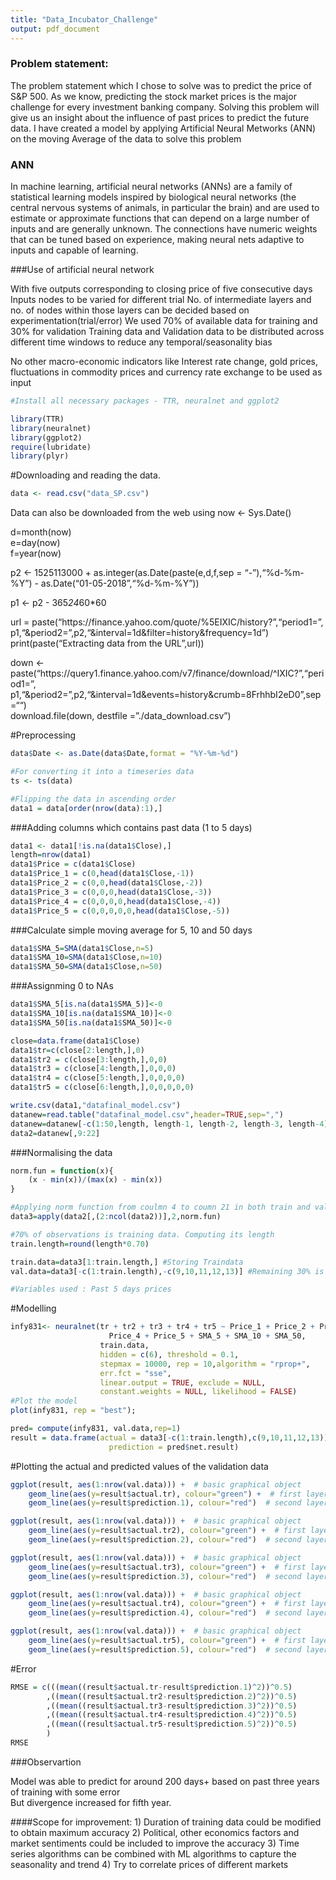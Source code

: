 ---
title: "Data_Incubator_Challenge"
output: pdf_document
---
### Problem statement:

The problem statement which I chose to solve was to predict the price of S&P 500. As we know, predicting the stock market prices is the major challenge for every investment banking company. Solving this problem will give us an insight about the influence of past prices to predict the future data.
I have created a model by applying Artificial Neural Metworks (ANN) on the moving Average of the data to solve this problem

### ANN  

In machine learning, artificial neural networks (ANNs) are a family of statistical learning models inspired by biological neural networks (the central nervous systems of animals, in particular the brain) and are used to estimate or approximate functions that can depend on a large number of inputs and are generally unknown.
The connections have numeric weights that can be tuned based on experience, making neural nets adaptive to inputs and capable of learning.

###Use of artificial neural network

With five outputs corresponding to closing price of five consecutive days
Inputs nodes to be varied for different trial
No. of intermediate layers and no. of nodes within those layers can be decided based on experimentation(trial/error)
We used 70% of available data for training and 30% for validation
Training data and Validation data to be distributed across different time windows to reduce any temporal/seasonality bias


No other macro-economic indicators like Interest rate change, gold prices, fluctuations in commodity prices and currency rate exchange to be used as input 


```{r echo=FALSE, cache=FALSE, results=FALSE, warning=FALSE, comment=FALSE, warning=FALSE}

#Install all necessary packages - TTR, neuralnet and ggplot2

library(TTR)
library(neuralnet)
library(ggplot2)
require(lubridate)  
library(plyr)  

```

#Downloading and reading the data.
```{r}

data <- read.csv("data_SP.csv")

```

Data can also be downloaded from the web using
now <- Sys.Date()

d=month(now)  
e=day(now)  
f=year(now)  

p2 <- 1525113000 + as.integer(as.Date(paste(e,d,f,sep = "-"),"%d-%m-%Y") - as.Date("01-05-2018","%d-%m-%Y"))

p1 <- p2 - 365*24*60*60

url = paste("https://finance.yahoo.com/quote/%5EIXIC/history?","period1=",  
p1,"&period2=",p2,"&interval=1d&filter=history&frequency=1d")  
print(paste("Extracting data from the URL ",url))  
  
down <- paste("https://query1.finance.yahoo.com/v7/finance/download/^IXIC?","period1=",  p1,"&period2=",p2,"&interval=1d&events=history&crumb=8FrhhbI2eD0",sep="")  
download.file(down, destfile = "./data_download.csv")  

#Preprocessing
```{r}
data$Date <- as.Date(data$Date,format = "%Y-%m-%d")

#For converting it into a timeseries data
ts <- ts(data)

#Flipping the data in ascending order
data1 = data[order(nrow(data):1),] 

```

###Adding columns which contains past data (1 to 5 days)

```{r}

data1 <- data1[!is.na(data1$Close),]
length=nrow(data1)
data1$Price = c(data1$Close)
data1$Price_1 = c(0,head(data1$Close,-1))
data1$Price_2 = c(0,0,head(data1$Close,-2))
data1$Price_3 = c(0,0,0,head(data1$Close,-3))
data1$Price_4 = c(0,0,0,0,head(data1$Close,-4))
data1$Price_5 = c(0,0,0,0,0,head(data1$Close,-5))

```

###Calculate simple moving average for 5, 10 and 50 days

```{r}
data1$SMA_5=SMA(data1$Close,n=5)    
data1$SMA_10=SMA(data1$Close,n=10)
data1$SMA_50=SMA(data1$Close,n=50)

```

###Assignming 0 to NAs

```{r}
data1$SMA_5[is.na(data1$SMA_5)]<-0
data1$SMA_10[is.na(data1$SMA_10)]<-0
data1$SMA_50[is.na(data1$SMA_50)]<-0

close=data.frame(data1$Close)
data1$tr=c(close[2:length,],0)
data1$tr2 = c(close[3:length,],0,0)
data1$tr3 = c(close[4:length,],0,0,0)
data1$tr4 = c(close[5:length,],0,0,0,0)
data1$tr5 = c(close[6:length,],0,0,0,0,0)

write.csv(data1,"datafinal_model.csv")
datanew=read.table("datafinal_model.csv",header=TRUE,sep=",")
datanew=datanew[-c(1:50,length, length-1, length-2, length-3, length-4),];
data2=datanew[,9:22]

```

###Normalising the data

```{r}
norm.fun = function(x){
    (x - min(x))/(max(x) - min(x)) 
}

#Applying norm function from coulmn 4 to coumn 21 in both train and validation data
data3=apply(data2[,(2:ncol(data2))],2,norm.fun)

#70% of observations is training data. Computing its length
train.length=round(length*0.70) 

train.data=data3[1:train.length,] #Storing Traindata
val.data=data3[-c(1:train.length),-c(9,10,11,12,13)] #Remaining 30% is Validation data 

#Variables used : Past 5 days prices 

```

#Modelling

```{r}
infy831<- neuralnet(tr + tr2 + tr3 + tr4 + tr5 ~ Price_1 + Price_2 + Price_3 +
                      Price_4 + Price_5 + SMA_5 + SMA_10 + SMA_50,
                    train.data, 
                    hidden = c(6), threshold = 0.1,
                    stepmax = 10000, rep = 10,algorithm = "rprop+",
                    err.fct = "sse", 
                    linear.output = TRUE, exclude = NULL,
                    constant.weights = NULL, likelihood = FALSE)
#Plot the model
plot(infy831, rep = "best");

pred= compute(infy831, val.data,rep=1)
result = data.frame(actual = data3[-c(1:train.length),c(9,10,11,12,13)], 
                      prediction = pred$net.result)
```

#Plotting the actual and predicted values of the validation data

```{r}
ggplot(result, aes(1:nrow(val.data))) +  # basic graphical object
    geom_line(aes(y=result$actual.tr), colour="green") +  # first layer
    geom_line(aes(y=result$prediction.1), colour="red")  # second layer

ggplot(result, aes(1:nrow(val.data))) +  # basic graphical object
    geom_line(aes(y=result$actual.tr2), colour="green") +  # first layer
    geom_line(aes(y=result$prediction.2), colour="red")  # second layer

ggplot(result, aes(1:nrow(val.data))) +  # basic graphical object
    geom_line(aes(y=result$actual.tr3), colour="green") +  # first layer
    geom_line(aes(y=result$prediction.3), colour="red")  # second layer

ggplot(result, aes(1:nrow(val.data))) +  # basic graphical object
    geom_line(aes(y=result$actual.tr4), colour="green") +  # first layer
    geom_line(aes(y=result$prediction.4), colour="red")  # second layer

ggplot(result, aes(1:nrow(val.data))) +  # basic graphical object
    geom_line(aes(y=result$actual.tr5), colour="green") +  # first layer
    geom_line(aes(y=result$prediction.5), colour="red")  # second layer

```

#Error

```{r}
RMSE = c(((mean((result$actual.tr-result$prediction.1)^2))^0.5)
        ,((mean((result$actual.tr2-result$prediction.2)^2))^0.5)
        ,((mean((result$actual.tr3-result$prediction.3)^2))^0.5)
        ,((mean((result$actual.tr4-result$prediction.4)^2))^0.5)
        ,((mean((result$actual.tr5-result$prediction.5)^2))^0.5)
        )
RMSE
```

###Observartion

Model was able to predict for around 200 days+ based on past three years of training with some error  
But divergence increased for fifth year.  


####Scope for improvement:
1) Duration of training data could be modified to obtain maximum accuracy
2) Political, other economics factors and market sentiments could be included to improve the accuracy
3) Time series algorithms can be combined with ML algorithms to capture the seasonality and trend
4) Try to correlate prices of different markets

  